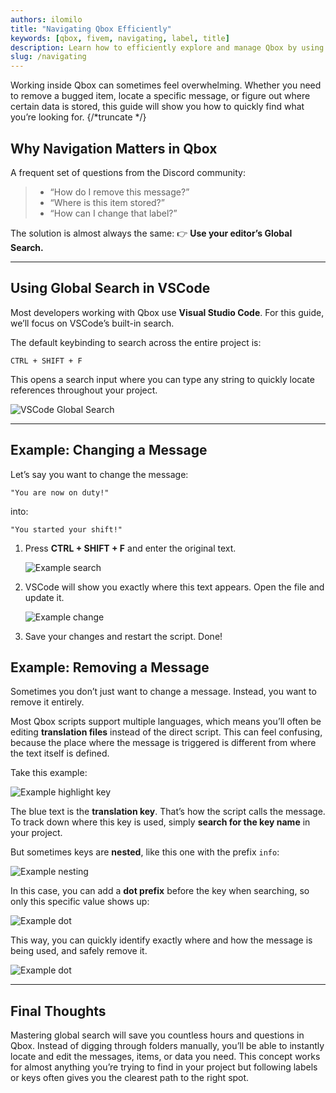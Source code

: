 ```yaml
---
authors: ilomilo
title: "Navigating Qbox Efficiently"
keywords: [qbox, fivem, navigating, label, title]
description: Learn how to efficiently explore and manage Qbox by using your editor's search features.
slug: /navigating
---
```


Working inside Qbox can sometimes feel overwhelming. Whether you need to remove a bugged item, locate a specific message, or figure out where certain data is stored, this guide will show you how to quickly find what you’re looking for.
{/*truncate */}  


## Why Navigation Matters in Qbox

A frequent set of questions from the Discord community:

> - “How do I remove this message?”
> - “Where is this item stored?”
> - “How can I change that label?”

The solution is almost always the same:
👉 **Use your editor’s Global Search.**

---

## Using Global Search in VSCode

Most developers working with Qbox use **Visual Studio Code**. For this guide, we’ll focus on VSCode’s built-in search.

The default keybinding to search across the entire project is:

```
CTRL + SHIFT + F
```

This opens a search input where you can type any string to quickly locate references throughout your project.

![VSCode Global Search](/img/blogs/navigate/global_search.png)

---

## Example: Changing a Message

Let’s say you want to change the message:

```
"You are now on duty!"
```

into:

```
"You started your shift!"
```

1. Press **CTRL + SHIFT + F** and enter the original text.
   
   ![Example search](/img/blogs/navigate/example-search.png)

2. VSCode will show you exactly where this text appears. Open the file and update it.
   
   ![Example change](/img/blogs/navigate/example-change.png)

3. Save your changes and restart the script. Done!


## Example: Removing a Message

Sometimes you don’t just want to change a message. Instead, you want to remove it entirely.

Most Qbox scripts support multiple languages, which means you’ll often be editing **translation files** instead of the direct script. This can feel confusing, because the place where the message is triggered is different from where the text itself is defined.

Take this example:

![Example highlight key](/img/blogs/navigate/example-key-highlight.png)

The blue text is the **translation key**. That’s how the script calls the message. To track down where this key is used, simply **search for the key name** in your project.

But sometimes keys are **nested**, like this one with the prefix `info`:

![Example nesting](/img/blogs/navigate/example-nesting.png)

In this case, you can add a **dot prefix** before the key when searching, so only this specific value shows up:

![Example dot](/img/blogs/navigate/example-dot.png)

This way, you can quickly identify exactly where and how the message is being used, and safely remove it.

![Example dot](/img/blogs/navigate/example-code-snippet.png)

---

## Final Thoughts


Mastering global search will save you countless hours and questions in Qbox. Instead of digging through folders manually, you’ll be able to instantly locate and edit the messages, items, or data you need.
This concept works for almost anything you’re trying to find in your project but following labels or keys often gives you the clearest path to the right spot.